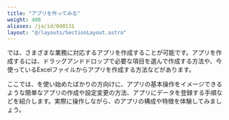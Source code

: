 ```yaml
---
title: "アプリを作ってみる"
weight: 400
aliases: /ja/id/040131
layout: "@/layouts/SectionLayout.astro"
---
```



<Kintone />では、さまざまな業務に対応するアプリを作成することが可能です。アプリを作成するには、ドラッグアンドドロップで必要な項目を選んで作成する方法や、今使っているExcelファイルからアプリを作成する方法などがあります。

ここでは、<Kintone />を使い始めたばかりの方向けに、アプリの基本操作をイメージできるような簡単なアプリの作成や設定変更の方法、アプリにデータを登録する手順などを紹介します。実際に操作しながら、<Kintone />のアプリの構成や特徴を体験してみましょう。
